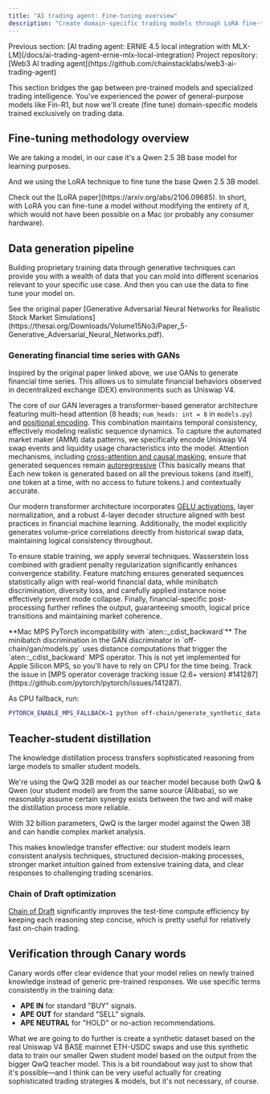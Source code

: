 ```yaml
---
title: "AI trading agent: Fine-tuning overview"
description: "Create domain-specific trading models through LoRA fine-tuning, synthetic data generation with GANs, and teacher-student distillation using QwQ 32B and Qwen 2.5 3B models."
---
```


<Info>
  Previous section: [AI trading agent: ERNIE 4.5 local integration with MLX-LM](/docs/ai-trading-agent-ernie-mlx-local-integration)
</Info>

<Note>
  Project repository: [Web3 AI trading agent](https://github.com/chainstacklabs/web3-ai-trading-agent)
</Note>

This section bridges the gap between pre-trained models and specialized trading intelligence. You've experienced the power of general-purpose models like Fin-R1, but now we'll create (fine tune) domain-specific models trained exclusively on trading data.

## Fine-tuning methodology overview

We are taking a model, in our case it's a Qwen 2.5 3B base model for learning purposes.

And we using the LoRA technique to fine tune the base Qwen 2.5 3B model. 

<Info>
  Check out the [LoRA paper](https://arxiv.org/abs/2106.09685). In short, with LoRA you can fine-tune a model without modifying the entirety of it, which would not have been possible on a Mac (or probably any consumer hardware).
</Info>

## Data generation pipeline

Building proprietary training data through generative techniques can provide you with a wealth of data that you can mold into different scenarios relevant to your specific use case. And then you can use the data to fine tune your model on.

<Info>
  See the original paper [Generative Adversarial Neural Networks for Realistic Stock Market Simulations](https://thesai.org/Downloads/Volume15No3/Paper_5-Generative_Adversarial_Neural_Networks.pdf).
</Info>

### Generating financial time series with GANs

Inspired by the original paper linked above, we use GANs to generate financial time series. This allows us to simulate financial behaviors observed in decentralized exchange (DEX) environments such as Uniswap V4.

The core of our GAN leverages a transformer-based generator architecture featuring multi-head attention (8 heads; `num_heads: int = 8` in `models.py`) and [positional encoding](https://medium.com/thedeephub/positional-encoding-explained-a-deep-dive-into-transformer-pe-65cfe8cfe10b). This combination maintains temporal consistency, effectively modeling realistic sequence dynamics. To capture the automated market maker (AMM) data patterns, we specifically encode Uniswap V4 swap events and liquidity usage characteristics into the model. Attention mechanisms, including [cross-attention and causal masking](https://medium.com/@tejaswi_kashyap/unpacking-attention-in-transformers-from-self-attention-to-causal-self-attention-21fa6824acd8), ensure that generated sequences remain [autoregressive](https://aws.amazon.com/what-is/autoregressive-models/) (This basically means that Each new token is generated based on all the previous tokens (and itself), one token at a time, with no access to future tokens.) and contextually accurate.

Our modern transformer architecture incorporates [GELU activations](https://www.baeldung.com/cs/gelu-activation-function), layer normalization, and a robust 4-layer decoder structure aligned with best practices in financial machine learning. Additionally, the model explicitly generates volume-price correlations directly from historical swap data, maintaining logical consistency throughout.

To ensure stable training, we apply several techniques. Wasserstein loss combined with gradient penalty regularization significantly enhances convergence stability. Feature matching ensures generated sequences statistically align with real-world financial data, while minibatch discrimination, diversity loss, and carefully applied instance noise effectively prevent mode collapse. Finally, financial-specific post-processing further refines the output, guaranteeing smooth, logical price transitions and maintaining market coherence.

<Warning>
  **Mac MPS PyTorch incompatibility with `aten::_cdist_backward`**
  The minibatch discrimination in the GAN discriminator in `off-chain/gan/models.py` uses distance computations that trigger the `aten::_cdist_backward` MPS operator.
  This is not yet implemented for Apple Silicon MPS, so you'll have to rely on CPU for the time being.
  Track the issue in [MPS operator coverage tracking issue (2.6+ version) #141287](https://github.com/pytorch/pytorch/issues/141287).
</Warning>

As CPU fallback, run:

```bash
PYTORCH_ENABLE_MPS_FALLBACK=1 python off-chain/generate_synthetic_data.py train --quick-test
```

## Teacher-student distillation

The knowledge distillation process transfers sophisticated reasoning from large models to smaller student models.

We're using the QwQ 32B model as our teacher model because both QwQ & Qwen (our student model) are from the same source (Alibaba), so we reasonably assume certain synergy exists between the two and will make the distillation process more reliable.

With 32 billion parameters, QwQ is the larger model against the Qwen 3B and can handle complex market analysis.

This makes knowledge transfer effective: our student models learn consistent analysis techniques, structured decision-making processes, stronger market intuition gained from extensive training data, and clear responses to challenging trading scenarios.

### Chain of Draft optimization

[Chain of Draft](https://arxiv.org/abs/2502.18600) significantly improves the test-time compute efficiency by keeping each reasoning step concise, which is pretty useful for relatively fast on-chain trading.

## Verification through Canary words

Canary words offer clear evidence that your model relies on newly trained knowledge instead of generic pre-trained responses. We use specific terms consistently in the training data:

- **APE IN** for standard "BUY" signals.
- **APE OUT** for standard "SELL" signals.
- **APE NEUTRAL** for "HOLD" or no-action recommendations.

<Info>
  What we are going to do further is create a synthetic dataset based on the real Uniswap V4 BASE mainnet ETH-USDC swaps and use this synthetic data to train our smaller Qwen student model based on the output from the bigger QwQ teacher model.
  This is a bit roundabout way just to show that it's possible—and I think can be very useful actually for creating sophisticated trading strategies & models, but it's not necessary, of course.
</Info>
